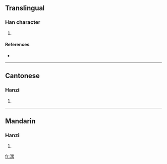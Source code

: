 ==Translingual==

===Han character===
{{Han char|rn=85|rad=水|as=09|sn=12|four=3612<sub>7</sub>|canj=水田中月 (EWLB)}}

# {{defn|Han|sort=水09}}

====References====
* {{Han ref|kx=0637.230|dkj=17852|hdz=31675.030|uh=6E61|ud=28257|bh=DA42|bd=55874}}

----

==Cantonese==

===Hanzi===
{{yue-hanzi|jyut=|y=yu4}}

# {{defn|Cantonese}}

----

==Mandarin==

===Hanzi===
{{cmn-hanzi|pin=[[yú]] ([[yu2]])|wg=yü<sup>2</sup>}}

# {{defn|Mandarin}}

[[fr:湡]]